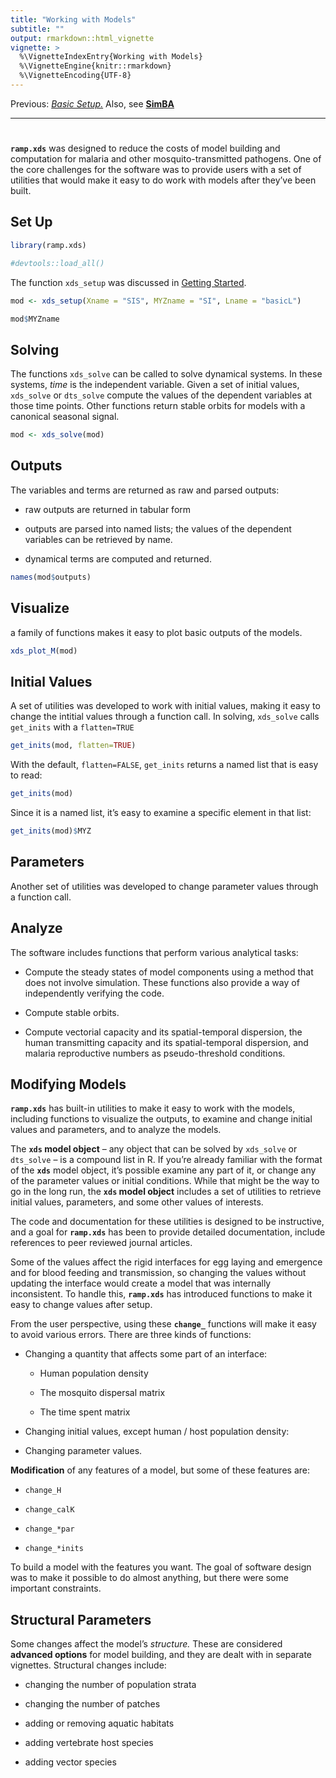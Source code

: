 ```yaml
---
title: "Working with Models"
subtitle: ""
output: rmarkdown::html_vignette
vignette: >
  %\VignetteIndexEntry{Working with Models}
  %\VignetteEngine{knitr::rmarkdown}
  %\VignetteEncoding{UTF-8}
---
```


Previous: [*Basic Setup.*](BasicSetup.html) 
Also, see [**SimBA**](https://faculty.washington.edu/smitdave/simba/_site/index.html)

***


# 

**`ramp.xds`** was designed to reduce the costs of model building and computation for malaria and other mosquito-transmitted pathogens. One of the core challenges for the software was to provide users with a set of utilities that would make it easy to do work with models after they've been built. 

## Set Up


```r
library(ramp.xds)
```

```r
#devtools::load_all()
```

The function `xds_setup` was discussed in [Getting Started](https://dd-harp.github.io/ramp.xds/articles/GettingStarted.html). 

```r
mod <- xds_setup(Xname = "SIS", MYZname = "SI", Lname = "basicL")
```

```r
mod$MYZname
```

## Solving 

The functions `xds_solve` can be called to solve dynamical systems. In these systems, *time* is the independent variable. Given a set of initial values, `xds_solve` or `dts_solve` compute the values of the dependent variables at those time points. Other functions return stable orbits for models with a canonical seasonal signal.  

```r
mod <- xds_solve(mod)
```

## Outputs 

The variables and terms are returned as raw and parsed outputs:  

- raw outputs are returned in tabular form
    
- outputs are parsed into named lists; the values of the dependent variables can be retrieved by name. 
    
- dynamical terms are computed and returned.

```r
names(mod$outputs)
```

## Visualize 

a family of functions makes it easy to plot basic outputs of the models.

```r
xds_plot_M(mod)
```

## Initial Values 

A set of utilities was developed to work with initial values, making it easy to change the intitial values through a function call. In solving, `xds_solve` calls `get_inits` with a `flatten=TRUE` 

```r
get_inits(mod, flatten=TRUE)
```

With the default, `flatten=FALSE`, `get_inits` returns a named list that is easy to read:

```r
get_inits(mod)
```
Since it is a named list, it's easy to examine a specific element in that list: 

```r
get_inits(mod)$MYZ
```

## Parameters 

Another set of utilities was developed to change parameter values through a function call. 

## Analyze

The software includes functions that perform various analytical tasks: 

- Compute the steady states of model components using a method that does not involve simulation. These functions also provide a way of independently verifying the code.  
    
- Compute stable orbits. 
    
- Compute vectorial capacity and its spatial-temporal dispersion, the human transmitting capacity and its spatial-temporal dispersion, and malaria reproductive numbers as pseudo-threshold conditions.  

## Modifying Models

**`ramp.xds`** has built-in utilities to make it easy to work with the models, including functions to visualize the outputs, to examine and change initial values and parameters, and to analyze the models. 

The **`xds` model object** -- any object that can be solved by `xds_solve` or `dts_solve` -- is a compound list in R. If you're already familiar with the format of the **`xds`** model object, it's possible examine any part of it, or change any of the parameter values or initial conditions. While that might be the way to go in the long run, the **`xds` model object** includes a set of utilities to retrieve initial values, parameters, and some other values of interests. 

The code and documentation for these utilities is designed to be instructive, and a goal for **`ramp.xds`** has been to provide detailed documentation, include references to peer reviewed journal articles. 

Some of the values affect the rigid interfaces for egg laying and emergence and for blood feeding and transmission, so changing the values without updating the interface would create a model that was internally inconsistent. To handle this, **`ramp.xds`** has introduced functions to make it easy to change values after setup. 

From the user perspective, using these **`change_`** functions will make it easy to avoid various errors. There are three kinds of functions:

+ Changing a quantity that affects some part of an interface: 


    - Human population density 
    
    - The mosquito dispersal matrix 
    
    - The time spent matrix 

+ Changing initial values, except human / host population density: 

+ Changing parameter values. 





**Modification** of any features of a model, but some of these features are: 

- `change_H`

- `change_calK` 

- `change_*par`  

- `change_*inits`  

To build a model with the features you want. The goal of software design was to make it possible to do almost anything, but there were some important constraints. 

## Structural Parameters 

Some changes affect the model's *structure.* These are considered **advanced options** for model building, and they are dealt with in separate vignettes. Structural changes include:

- changing the number of population strata

- changing the number of patches

- adding or removing aquatic habitats 

- adding vertebrate host species 

- adding vector species 

